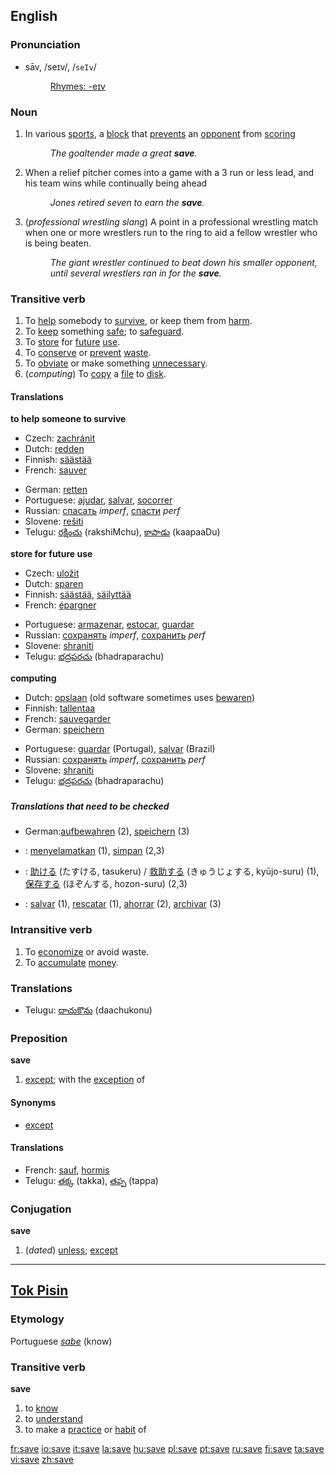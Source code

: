 ==English==

{{rank|front|France|London|578|save|length|play|remained}}

===Pronunciation===
*sāv, /seɪv/, /<tt>seIv</tt>/
*:[[Rhymes:English:-eɪv|Rhymes: -eɪv]]

===Noun===
{{en-noun-reg}}

# In various [[sport]]s, a [[block]] that [[prevent]]s an [[opponent]] from [[scoring]]
#: ''The goaltender made a great '''save'''.''
#{{baseball}} When a relief pitcher comes into a game with a 3 run or less lead, and his team wins while continually being ahead
#: ''Jones retired seven to earn the '''save'''.''
# (''professional wrestling slang'') A point in a professional wrestling match when one or more wrestlers run to the ring to aid a fellow wrestler who is being beaten.
#: ''The giant wrestler continued to beat down his smaller opponent, until several wrestlers ran in for the '''save'''.''

===Transitive verb===
{{en-verb|sav|ing}}

# To [[help]] somebody to [[survive]], or keep them from [[harm]].
# To [[keep]] something [[safe]]; to [[safeguard]].
# To [[store]] for [[future]] [[use]].
# To [[conserve]] or [[prevent]] [[waste]].
# To [[obviate]] or make something [[unnecessary]].
# (''computing'') To [[copy]] a [[file]] to [[disk]].

====Translations====
'''to help someone to survive'''
{{top}}
*Czech: [[zachránit]]
*Dutch: [[redden]]
*Finnish: [[säästää]]
*French: [[sauver]]
{{mid}}
*German: [[retten]]
*Portuguese: [[ajudar]], [[salvar]], [[socorrer]] 
*Russian: [[спасать]] ''imperf'', [[спасти]] ''perf''
*Slovene: [[rešiti]]
*Telugu: [[రక్షించు]] (rakshiMchu), [[కాపాడు]] (kaapaaDu)
{{bottom}}

'''store for future use'''
{{top}}
*Czech: [[uložit]]
*Dutch: [[sparen]]
*Finnish: [[säästää]], [[säilyttää]]
*French: [[épargner]]
{{mid}}
*Portuguese: [[armazenar]], [[estocar]], [[guardar]]
*Russian: [[сохранять]] ''imperf'', [[сохранить]] ''perf''
*Slovene: [[shraniti]]
*Telugu: [[భద్రపరచు]] (bhadraparachu)
{{bottom}}

'''computing'''
{{top}}
*Dutch: [[opslaan]] (old software sometimes uses [[bewaren]])
*Finnish: [[tallentaa]]
*French: [[sauvegarder]]
*German: [[speichern]]
{{mid}}
*Portuguese: [[guardar]] (Portugal), [[salvar]] (Brazil)
*Russian: [[сохранять]] ''imperf'', [[сохранить]] ''perf''
*Slovene: [[shraniti]]
*Telugu: [[భద్రపరచు]] (bhadraparachu)
{{bottom}}

=====Translations that need to be checked=====
{{checktrans}}
*German:[[aufbewahren]] (2), [[speichern]] (3)
*{{ttbc|Indonesian}}: [[selamat|menyelamatkan]] (1), [[simpan]] (2,3)
*{{ttbc|Japanese}}: [[助ける]] (たすける, tasukeru) / [[救助する]] (きゅうじょする, kyūjo-suru) (1), [[保存する]] (ほぞんする, hozon-suru) (2,3)
*{{ttbc|Spanish}}: [[salvar]] (1), [[rescatar]] (1), [[ahorrar]] (2), [[archivar]] (3)

===Intransitive verb===
{{en-verb|sav|ing}}

# To [[economize]] or avoid waste.
# To [[accumulate]] [[money]].
===Translations===
*Telugu: [[దాచుకొను]] (daachukonu)
===Preposition===
'''save'''

# [[except]]; with the [[exception]] of

====Synonyms====
*[[except]]

====Translations====
*French: [[sauf]], [[hormis]]
*Telugu: [[తక్క]] (takka), [[తప్ప]] (tappa)

===Conjugation===
'''save'''
#(''dated'') [[unless]]; [[except]]

----

==[[Tok Pisin]]==
===Etymology===
Portuguese ''[[sabe]]'' (know)

===Transitive verb===
'''save'''

# to [[know]]
# to [[understand]]
# to make a [[practice]] or [[habit]] of

[[fr:save]]
[[io:save]]
[[it:save]]
[[la:save]]
[[hu:save]]
[[pl:save]]
[[pt:save]]
[[ru:save]]
[[fi:save]]
[[ta:save]]
[[vi:save]]
[[zh:save]]